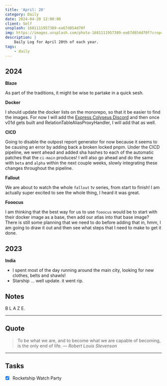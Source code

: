 ```yaml
---
title: 'April: 20'
category: Daily
date: 2024-04-20 12:00:00
client: Self
unsplash: 1681111957389-ea67d854d70f
img: https://images.unsplash.com/photo-1681111957389-ea67d854d70f?crop=entropy&cs=srgb&fm=jpg&ixid=MnwzNjM5Nzd8MHwxfHJhbmRvbXx8fHx8fHx8fDE2ODE3NDg2ODY&ixlib=rb-4.0.3&q=85
description: |
    Daily Log for April 20th of each year.
tags:
    - daily
---
```



## 2024

**Blaze**

As part of the traditions, it might be wise to partake in a quick sesh.



**Docker**

I should update the docker lists on the monorepo, so that it be easier to find the images.
For now I will add the [Express Colyseus Discord](https://hub.docker.com/r/kbve/expresscolyseusdiscord) and then once v01d gets built and RelationTableAliasProxyHandler, I will add that as well.


**CICD**

Going to disable the outpost report generator for now because it seems to be causing an error by adding back a broken locked pnpm.
Under the CICD pipeline, we went ahead and added sha hashes to each of the automatic patches that the `ci-main` produces!
I will also go ahead and do the same with `beta` and `alpha` within the next couple weeks, slowly integrating these changes throughout the pipeline.


**Fallout**

We are about to watch the whole `fallout` tv series, from start to finish!
I am actually super excited to see the whole thing, I heard it was great.



**Fooocus**

I am thinking that the best way for us to use `fooocus` would be to start with their docker image as a base, then add our atlas into that base image?
There is still some planning that we need to do before adding that in, hmm, I am going to draw it out and then see what steps that I need to make to get it done.



## 2023


**India**

- I spent most of the day running around the main city, looking for new clothes, belts and shawls!
- Starship ... well update. it went rip.


## Notes

B L A Z E.

---

## Quote

> To be what we are, and to become what we are capable of becoming, is the only end of life.
> — <cite>Robert Louis Stevenson</cite>

---

## Tasks

-   [x] Rocketship Watch Party